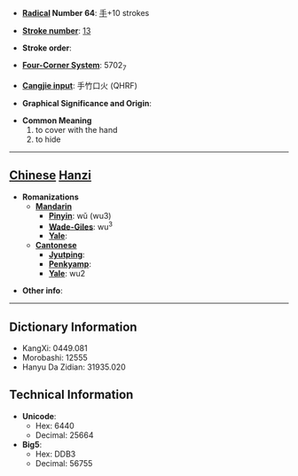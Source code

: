 * '''[[Wiktionary:Chinese radical index| Radical]] Number 64''': [[Wiktionary:Chinese radical index 手|手]]+10 strokes

* '''[[Wiktionary:Chinese total strokes index|Stroke number]]''': [[Wiktionary:Chinese total strokes index 13|13]]

* '''Stroke order''': 

* '''[[Wiktionary:Chinese four corner index|Four-Corner System]]''': 5702<sub>7</sub>

* '''[[Wiktionary:Chinese Cangjie index|Cangjie input]]''': 手竹口火 (QHRF)

* '''Graphical Significance and Origin''': 

* '''Common Meaning'''
*#to cover with the hand
*# to hide


----

== [[Chinese]] [[Hanzi]] ==

* '''Romanizations'''
** '''[[Mandarin]]'''
*** '''[[Pinyin]]''': wǔ (wu3)
*** '''[[Wade-Giles]]''': wu<sup>3</sup>
*** '''[[Yale]]''': 
** '''[[Cantonese]]'''
*** '''[[Jyutping]]''':
*** '''[[Penkyamp]]''': 
*** '''[[Yale]]''': wu2

* '''Other info''': 

----

== Dictionary Information ==

* KangXi: 0449.081
* Morobashi: 12555
* Hanyu Da Zidian: 31935.020

== Technical Information ==

* '''Unicode''':
** Hex: 6440
** Decimal: 25664
* '''Big5''':
** Hex: DDB3
** Decimal: 56755